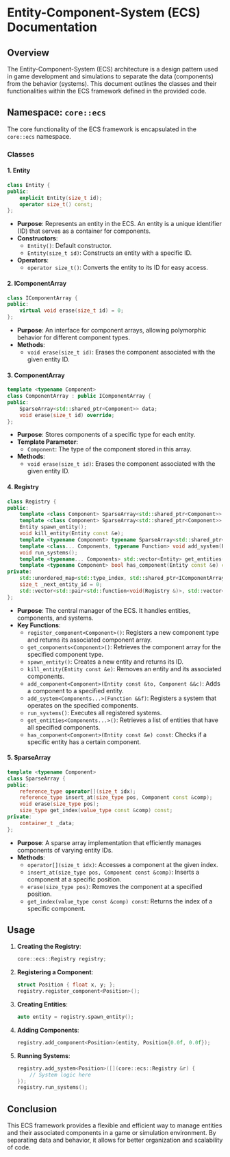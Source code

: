 # Entity-Component-System (ECS) Documentation

## Overview

The Entity-Component-System (ECS) architecture is a design pattern used in game development and simulations to separate the data (components) from the behavior (systems). This document outlines the classes and their functionalities within the ECS framework defined in the provided code.

## Namespace: `core::ecs`

The core functionality of the ECS framework is encapsulated in the `core::ecs` namespace.

### Classes

#### 1. Entity

```cpp
class Entity {
public:
    explicit Entity(size_t id);
    operator size_t() const;
};
```

- **Purpose**: Represents an entity in the ECS. An entity is a unique identifier (ID) that serves as a container for components.
- **Constructors**:
  - `Entity()`: Default constructor.
  - `Entity(size_t id)`: Constructs an entity with a specific ID.
- **Operators**:
  - `operator size_t()`: Converts the entity to its ID for easy access.

#### 2. IComponentArray

```cpp
class IComponentArray {
public:
    virtual void erase(size_t id) = 0;
};
```

- **Purpose**: An interface for component arrays, allowing polymorphic behavior for different component types.
- **Methods**:
  - `void erase(size_t id)`: Erases the component associated with the given entity ID.

#### 3. ComponentArray

```cpp
template <typename Component>
class ComponentArray : public IComponentArray {
public:
    SparseArray<std::shared_ptr<Component>> data;
    void erase(size_t id) override;
};
```

- **Purpose**: Stores components of a specific type for each entity.
- **Template Parameter**: 
  - `Component`: The type of the component stored in this array.
- **Methods**:
  - `void erase(size_t id)`: Erases the component associated with the given entity ID.

#### 4. Registry

```cpp
class Registry {
public:
    template <class Component> SparseArray<std::shared_ptr<Component>> &register_component();
    template <class Component> SparseArray<std::shared_ptr<Component>> &get_components();
    Entity spawn_entity();
    void kill_entity(Entity const &e);
    template <typename Component> typename SparseArray<std::shared_ptr<Component>>::reference_type add_component(Entity const &to, Component &&c);
    template <class... Components, typename Function> void add_system(Function &&f);
    void run_systems();
    template <typename... Components> std::vector<Entity> get_entities();
    template <typename Component> bool has_component(Entity const &e) const;
private:
    std::unordered_map<std::type_index, std::shared_ptr<IComponentArray>> _components_arrays;
    size_t _next_entity_id = 0;
    std::vector<std::pair<std::function<void(Registry &)>, std::vector<std::type_index>>> _systems;
};
```

- **Purpose**: The central manager of the ECS. It handles entities, components, and systems.
- **Key Functions**:
  - `register_component<Component>()`: Registers a new component type and returns its associated component array.
  - `get_components<Component>()`: Retrieves the component array for the specified component type.
  - `spawn_entity()`: Creates a new entity and returns its ID.
  - `kill_entity(Entity const &e)`: Removes an entity and its associated components.
  - `add_component<Component>(Entity const &to, Component &&c)`: Adds a component to a specified entity.
  - `add_system<Components...>(Function &&f)`: Registers a system that operates on the specified components.
  - `run_systems()`: Executes all registered systems.
  - `get_entities<Components...>()`: Retrieves a list of entities that have all specified components.
  - `has_component<Component>(Entity const &e) const`: Checks if a specific entity has a certain component.

#### 5. SparseArray

```cpp
template <typename Component>
class SparseArray {
public:
    reference_type operator[](size_t idx);
    reference_type insert_at(size_type pos, Component const &comp);
    void erase(size_type pos);
    size_type get_index(value_type const &comp) const;
private:
    container_t _data;
};
```

- **Purpose**: A sparse array implementation that efficiently manages components of varying entity IDs.
- **Methods**:
  - `operator[](size_t idx)`: Accesses a component at the given index.
  - `insert_at(size_type pos, Component const &comp)`: Inserts a component at a specific position.
  - `erase(size_type pos)`: Removes the component at a specified position.
  - `get_index(value_type const &comp) const`: Returns the index of a specific component.

## Usage

1. **Creating the Registry**:
   ```cpp
   core::ecs::Registry registry;
   ```

2. **Registering a Component**:
   ```cpp
   struct Position { float x, y; };
   registry.register_component<Position>();
   ```

3. **Creating Entities**:
   ```cpp
   auto entity = registry.spawn_entity();
   ```

4. **Adding Components**:
   ```cpp
   registry.add_component<Position>(entity, Position{0.0f, 0.0f});
   ```

5. **Running Systems**:
   ```cpp
   registry.add_system<Position>([](core::ecs::Registry &r) {
       // System logic here
   });
   registry.run_systems();
   ```

## Conclusion

This ECS framework provides a flexible and efficient way to manage entities and their associated components in a game or simulation environment. By separating data and behavior, it allows for better organization and scalability of code.
